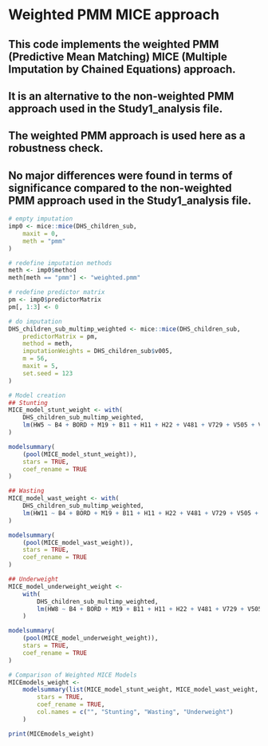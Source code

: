 # Weighted PMM MICE approach
## This code implements the weighted PMM (Predictive Mean Matching) MICE (Multiple Imputation by Chained Equations) approach.
## It is an alternative to the non-weighted PMM approach used in the Study1_analysis file.
## The weighted PMM approach is used here as a robustness check. 
## No major differences were found in terms of significance compared to the non-weighted PMM approach used in the Study1_analysis file.

```r
# empty imputation
imp0 <- mice::mice(DHS_children_sub,
    maxit = 0,
    meth = "pmm"
)

# redefine imputation methods
meth <- imp0$method
meth[meth == "pmm"] <- "weighted.pmm"

# redefine predictor matrix
pm <- imp0$predictorMatrix
pm[, 1:3] <- 0

# do imputation
DHS_children_sub_multimp_weighted <- mice::mice(DHS_children_sub,
    predictorMatrix = pm,
    method = meth,
    imputationWeights = DHS_children_sub$v005,
    m = 56,
    maxit = 5,
    set.seed = 123
)

# Model creation
## Stunting
MICE_model_stunt_weight <- with(
    DHS_children_sub_multimp_weighted,
    lm(HW5 ~ B4 + BORD + M19 + B11 + H11 + H22 + V481 + V729 + V505 + V191 + V212 + V445 + V714 + V113 + V136 + M5 + H7 + travel_time)
)

modelsummary(
    (pool(MICE_model_stunt_weight)),
    stars = TRUE,
    coef_rename = TRUE
)

## Wasting
MICE_model_wast_weight <- with(
    DHS_children_sub_multimp_weighted,
    lm(HW11 ~ B4 + BORD + M19 + B11 + H11 + H22 + V481 + V729 + V505 + V191 + V212 + V445 + V714 + V113 + V136 + M5 + H7 + travel_time, )
)

modelsummary(
    (pool(MICE_model_wast_weight)),
    stars = TRUE,
    coef_rename = TRUE
)

## Underweight
MICE_model_underweight_weight <-
    with(
        DHS_children_sub_multimp_weighted,
        lm(HW8 ~ B4 + BORD + M19 + B11 + H11 + H22 + V481 + V729 + V505 + V191 + V212 + V445 + V714 + V113 + V136 + M5 + H7 + travel_time, )
    )

modelsummary(
    (pool(MICE_model_underweight_weight)),
    stars = TRUE,
    coef_rename = TRUE
)

# Comparison of Weighted MICE Models
MICEmodels_weight <-
    modelsummary(list(MICE_model_stunt_weight, MICE_model_wast_weight, MICE_model_underweight_weight),
        stars = TRUE,
        coef_rename = TRUE,
        col.names = c("", "Stunting", "Wasting", "Underweight")
    )

print(MICEmodels_weight)
```

